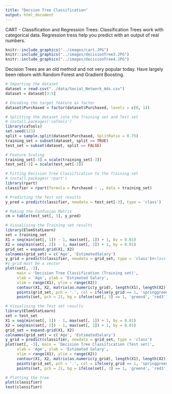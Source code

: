 ```yaml
---
title: "Decsion Tree Classification"
output: html_document
---
```

CART - Classification and Regression Trees:  Classification Trees work with categorical data.  Regression tress help you predict with an output of real numbers.

```r
knitr::include_graphics("../images/cart.JPG")
knitr::include_graphics("../images/decisionTree3.JPG")
knitr::include_graphics("../images/decisionTree4.JPG")
```

Decision Trees are an old method and not very popular today.  Have largely been reborn with Random Forest and Gradient Boosting.

```r

# Importing the dataset
dataset = read.csv("../data/Social_Network_Ads.csv")
dataset = dataset[3:5]

# Encoding the target feature as factor
dataset$Purchased = factor(dataset$Purchased, levels = c(0, 1))

# Splitting the dataset into the Training set and Test set
# install.packages('caTools')
library(caTools)
set.seed(123)
split = sample.split(dataset$Purchased, SplitRatio = 0.75)
training_set = subset(dataset, split == TRUE)
test_set = subset(dataset, split == FALSE)

# Feature Scaling
training_set[-3] = scale(training_set[-3])
test_set[-3] = scale(test_set[-3])

# Fitting Decision Tree Classification to the Training set
# install.packages('rpart')
library(rpart)
classifier = rpart(formula = Purchased ~ ., data = training_set)

# Predicting the Test set results
y_pred = predict(classifier, newdata = test_set[-3], type = 'class')

# Making the Confusion Matrix
cm = table(test_set[, 3], y_pred)

# Visualising the Training set results
library(ElemStatLearn)
set = training_set
X1 = seq(min(set[, 1]) - 1, max(set[, 1]) + 1, by = 0.01)
X2 = seq(min(set[, 2]) - 1, max(set[, 2]) + 1, by = 0.01)
grid_set = expand.grid(X1, X2)
colnames(grid_set) = c('Age', 'EstimatedSalary')
y_grid = predict(classifier, newdata = grid_set, type = 'class')#class tranforms results from probability to 0/1.
#y_grid must be a vector
plot(set[, -3],
     main = 'Decision Tree Classification (Training set)',
     xlab = 'Age', ylab = 'Estimated Salary',
     xlim = range(X1), ylim = range(X2))
     contour(X1, X2, matrix(as.numeric(y_grid), length(X1), length(X2)), add = TRUE)
     points(grid_set, pch = '.', col = ifelse(y_grid == 1, 'springgreen3', 'tomato'))
     points(set, pch = 21, bg = ifelse(set[, 3] == 1, 'green4', 'red3'))

# Visualising the Test set results
library(ElemStatLearn)
set = test_set
X1 = seq(min(set[, 1]) - 1, max(set[, 1]) + 1, by = 0.01)
X2 = seq(min(set[, 2]) - 1, max(set[, 2]) + 1, by = 0.01)
grid_set = expand.grid(X1, X2)
colnames(grid_set) = c('Age', 'EstimatedSalary')
y_grid = predict(classifier, newdata = grid_set, type = 'class')
plot(set[, -3], main = 'Decision Tree Classification (Test set)',
     xlab = 'Age', ylab = 'Estimated Salary',
     xlim = range(X1), ylim = range(X2))
     contour(X1, X2, matrix(as.numeric(y_grid), length(X1), length(X2)), add = TRUE)
     points(grid_set, pch = '.', col = ifelse(y_grid == 1, 'springgreen3', 'tomato'))
     points(set, pch = 21, bg = ifelse(set[, 3] == 1, 'green4', 'red3'))

# Plotting the tree
plot(classifier)
text(classifier)
```